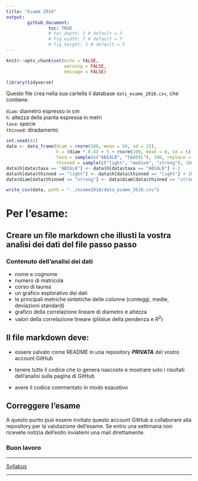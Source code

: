```yaml
---
title: "Esame 2018"
output: 
        github_document:
                toc: TRUE
                # toc_depth: 3 # default = 3
                # fig_width: 7 # default = 7
                # fig_height: 5 # default = 5
---
```


```r
knitr::opts_chunk$set(echo = FALSE,
                      warning = FALSE,
                      message = FALSE)
```

```r
library(tidyverse)
```


Questo file crea nella sua cartella il database `dati_esame_2018.csv`, che contiene:

`diam`: diametro espresso in cm  
`h`: altezza della pianta espressa in metri  
`taxa`: specie  
`thinned`: diradamento  

```r
set.seed(42)
data <- data_frame(diam = rnorm(100, mean = 50, sd = 15), 
                   h = (diam * 0.4) + 5 + rnorm(100, mean = 0, sd = 5), 
                   taxa = sample(c("ABIALB", "FAGSYL"), 100, replace = T),
                   thinned = sample(c("light", "medium", "strong"), 100, replace = T))
data$h[data$taxa == "ABIALB"] <- data$h[data$taxa == "ABIALB"] + 2
data$h[data$thinned == "light"] <- data$h[data$thinned == "light"] + 10
data$diam[data$thinned == "strong"] <- data$diam[data$thinned == "strong"] + 10
```

```r
write_csv(data, path = "../esame2018/data_esame_2018.csv")
```

# Per l'esame:

## Creare un file markdown che illusti la vostra analisi dei dati del file passo passo

### Contenuto dell'analisi dei dati

* nome e cognome
* numero di matricola
* corso di laurea
* un grafico esplorativo dei dati
* le principali metriche sintetiche delle colonne (conteggi, medie, deviazioni standard)
* grafico della correlazione lineare di diametro e altezza
* valori della correlazione lineare (pValue della pendenza e $R^2$)

## Il file markdown deve:

* essere salvato come README in una repository _**PRIVATA**_ del vostro account GitHub

* tenere tutto il codice che lo genera nascosto e mostrare solo i risultati dell'analisi sulla pagina di GitHub

* avere il codice commentato in modo esaustivo

## Correggere l'esame

A questo punto può essere invitato questo account GitHub a collaborare alla repository per la valutazione dell'esame.
Se entro una settimana non ricevete notizia dell'esito inviatemi una mail direttamente.

### Buon lavoro



---

<div align="center">
[Syllabus](../README.md)
</div>
---
